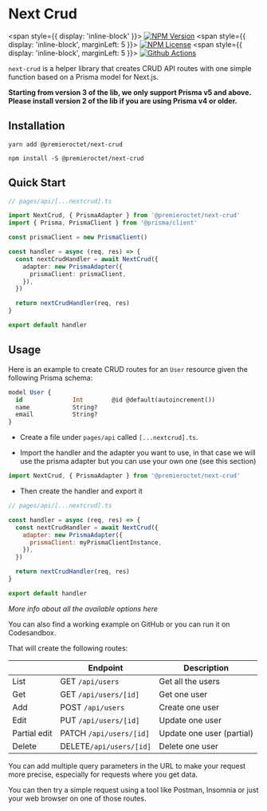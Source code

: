 
# Next Crud

<span style={{ display: 'inline-block' }}>
  [![NPM
  Version](https://img.shields.io/npm/v/@premieroctet/next-crud/latest)](https://www.npmjs.com/package/@premieroctet/next-crud)
</span>
<span style={{ display: 'inline-block', marginLeft: 5 }}>
  [![NPM
  License](https://img.shields.io/npm/l/all-contributors.svg?style=flat)](https://github.com/premieroctet/next-crud/blob/master/LICENSE)
</span>
<span style={{ display: 'inline-block', marginLeft: 5 }}>
  [![Github
  Actions](https://github.com/premieroctet/next-crud/workflows/next-crud/badge.svg)](https://github.com/premieroctet/next-crud/actions?query=workflow%3Anext-crud)
</span>

`next-crud` is a helper library that creates CRUD API routes with one simple function based on a Prisma model for Next.js.

**Starting from version 3 of the lib, we only support Prisma v5 and above. Please install version 2 of the lib if you are using Prisma v4 or older.**

## Installation

```
yarn add @premieroctet/next-crud

npm install -S @premieroctet/next-crud
```

## Quick Start

```typescript
// pages/api/[...nextcrud].ts

import NextCrud, { PrismaAdapter } from '@premieroctet/next-crud'
import { Prisma, PrismaClient } from '@prisma/client'

const prismaClient = new PrismaClient()

const handler = async (req, res) => {
  const nextCrudHandler = await NextCrud({
    adapter: new PrismaAdapter({
      prismaClient: prismaClient,
    }),
  })

  return nextCrudHandler(req, res)
}

export default handler
```

## Usage

Here is an example to create CRUD routes for an `User` resource given the following Prisma schema:

```sql
model User {
  id              Int        @id @default(autoincrement())
  name            String?
  email           String?
}
```

- Create a file under `pages/api` called `[...nextcrud].ts`.

- Import the handler and the adapter you want to use, in that case we will use the prisma adapter but you can use your own one (see <Link href="/api-docs/adapters">this section</Link>)

```javascript
import NextCrud, { PrismaAdapter } from '@premieroctet/next-crud'
```

- Then create the handler and export it

```javascript
// pages/api/[...nextcrud].ts

const handler = async (req, res) => {
  const nextCrudHandler = await NextCrud({
    adapter: new PrismaAdapter({
      prismaClient: myPrismaClientInstance,
    }),
  })

  return nextCrudHandler(req, res)
}

export default handler
```

_More info about all the available options <Link href="/api-docs/options">here</Link>_

You can also find a working example <Link href="https://github.com/premieroctet/next-crud/tree/master/example">on GitHub</Link> or you can run it <Link href="https://codesandbox.io/s/next-crud-demo-qj3gn">on Codesandbox</Link>.

That will create the following routes:

|              | Endpoint                | Description               |
| ------------ | ----------------------- | ------------------------- |
| List         | GET `/api/users`        | Get all the users         |
| Get          | GET `/api/users/[id]`   | Get one user              |
| Add          | POST `/api/users`       | Create one user           |
| Edit         | PUT `/api/users/[id]`   | Update one user           |
| Partial edit | PATCH `/api/users/[id]` | Update one user (partial) |
| Delete       | DELETE`/api/users/[id]` | Delete one user           |

You can add multiple <Link href="/query-params">query parameters</Link> in the URL to make your request more precise, especially for requests where you get data.

You can then try a simple request using a tool like Postman, Insomnia or just your web browser on one of those routes.
